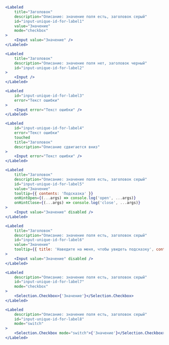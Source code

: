 ```jsx live
<Labeled
    title="Заголовок"
    description="Описание: значение поля есть, заголовок серый"
    id="input-unique-id-for-label1"
    value="Значение"
    mode="checkbox"
>
    <Input value="Значение" />
</Labeled>
```

```jsx live
<Labeled
    title="Заголовок"
    description="Описание: значение поля нет, заголовок черный"
    id="input-unique-id-for-label2"
>
    <Input />
</Labeled>
```

```jsx live
<Labeled
    id="input-unique-id-for-label3"
    error="Текст ошибки"
>
    <Input error="Текст ошибки" />
</Labeled>
```

```jsx live
<Labeled
    id="input-unique-id-for-label4"
    error="Текст ошибки"
    touched
    title="Заголовок"
    description="Описание сдвигается вниз"
>
    <Input error="Текст ошибки" />
</Labeled>
```

```jsx live
<Labeled
    title="Заголовок"
    description="Описание: значение поля есть, заголовок серый"
    id="input-unique-id-for-label5"
    value="Значение"
    tooltip={{ contents: 'Подсказка' }}
    onHintOpen={(...args) => console.log('open', ...args)}
    onHintClose={(...args) => console.log('close', ...args)}
>
    <Input value="Значение" disabled />
</Labeled>
```

```jsx live
<Labeled
    title="Заголовок"
    description="Описание: значение поля есть, заголовок серый"
    id="input-unique-id-for-label6"
    value="Значение"
    tooltip={{ title: 'Наведите на меня, чтобы увидеть подсказку', contents: 'Подсказка' }}
>
    <Input value="Значение" disabled />
</Labeled>
```

```jsx live
<Labeled
    description="Описание: значение поля есть, заголовок серый"
    id="input-unique-id-for-label7"
    mode="checkbox"
>
    <Selection.Checkbox>{'Значение'}</Selection.Checkbox>
</Labeled>
```

```jsx live
<Labeled
    description="Описание: значение поля есть, заголовок серый"
    id="input-unique-id-for-label8"
    mode="switch"
>
    <Selection.Checkbox mode="switch">{'Значение'}</Selection.Checkbox>
</Labeled>
```
